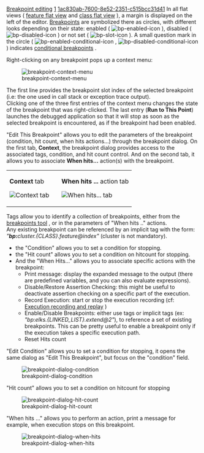 [[Property:title|Breakpoint editing]]
[[Property:weight|1]]
[[Property:uuid|1ac830ab-7600-8e52-2351-c515bcc31d41]]
In all flat views ( [[Feature formatters: Flat view|feature flat view]]  and [[Class formatters: Flat view|class flat view]] ), a margin is displayed on the left of the editor. [[Breakpoints|Breakpoints]]  are symbolized there as circles, with different looks depending on their state: enabled (  [[Image:bp-enabled-icon]]  ), disabled (  [[Image:bp-disabled-icon]]  ) or not set (  [[Image:bp-slot-icon]]  ). A small question mark in the circle (  [[Image:bp-enabled-conditional-icon]] ,  [[Image:bp-disabled-conditional-icon]]  ) indicates [[Breakpoint menu|conditional breakpoints]] . 

Right-clicking on any breakpoint pops up a context menu:

[[Image:breakpoint-context-menu]]

The first line provides the breakpoint slot index of the selected breakpoint (i.e: the one used in call stack or exception trace output). <br/>
Clicking one of the three first entries of the context menu changes the state of the breakpoint that was right-clicked. The last entry ('''Run to This Point''') launches the debugged application so that it will stop as soon as the selected breakpoint is encountered, as if the breakpoint had been enabled. <br/>


"Edit This Breakpoint" allows you to edit the parameters of the breakpoint (condition, hit count, when hits actions...) through the breakpoint dialog. On the first tab, '''Context''', the breakpoint dialog provides access to the associated tags, condition, and hit count control. And on the second tab, it allows you to associate '''When hits...''' action(s) with the breakpoint. 

{| 
|- 
| 
'''Context''' tab
 [[Image:breakpoint-dialog-context|Context tab]]  
| 
'''When hits ...''' action tab
 [[Image:breakpoint-dialog-when-hits-action|When hits... tab]]  
|}


Tags allow you to identify a collection of breakpoints, either from the [[Breakpoint information command|breakpoints tool]] , or in the parameters of "When hits .." actions. <br/>
Any existing breakpoint can be referenced by an implicit tag with the form: ''"'''bp:'''cluster.{CLASS}.feature@index"'' (cluster is not mandatory).<br/>

{{sample|A sample breakpoint tag: "'''bp:'''elks.{LINKED_LIST}.extend@2"}}

* the "Condition" allows you to set a condition for stopping. 
* the "Hit count" allows you to set a condition on hitcount for stopping. 
* And the "When Hits..." allows you to associate specific actions with the breakpoint: 
** Print message: display the expanded message to the output (there are predefined variables, and you can also evaluate expressions).
** Disable/Restore Assertion Checking: this might be useful to deactivate assertion checking on a specific part of the execution.
** Record Execution: start or stop the execution recording (cf: [[Execution record and replay|Execution recording and replay]] )
** Enable/Disable Breakpoints: either use tags or implicit tags (ex: ''"bp:elks.{LINKED_LIST}.extend@2"''), to reference a set of existing breakpoints. This can be pretty useful to enable a breakpoint only if the execution takes a specific execution path.
** Reset Hits count




"Edit Condition" allows you to set a condition for stopping, it opens the same dialog as "Edit This Breakpoint", but focus on the "condition" field. 

[[Image:breakpoint-dialog-condition]] 

"Hit count" allows you to set a condition on hitcount for stopping 

[[Image:breakpoint-dialog-hit-count]]

"When hits ..." allows you to perform an action, print a message for example, when execution stops on this breakpoint. 

[[Image:breakpoint-dialog-when-hits]]

{{seealso| [[Breakpoint commands|Breakpoint commands]], [[Breakpoint information command|Breakpoint information command]] }}




